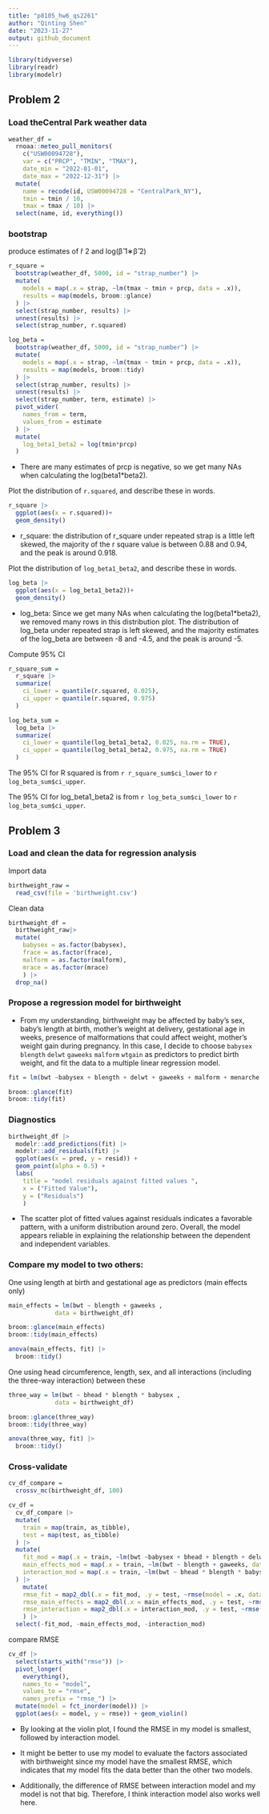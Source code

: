 ```yaml
---
title: "p8105_hw6_qs2261"
author: "Qinting Shen"
date: "2023-11-27"
output: github_document
---
```


```r
library(tidyverse)
library(readr)
library(modelr)
```

## Problem 2

### Load theCentral Park weather data 
```r
weather_df = 
  rnoaa::meteo_pull_monitors(
    c("USW00094728"),
    var = c("PRCP", "TMIN", "TMAX"), 
    date_min = "2022-01-01",
    date_max = "2022-12-31") |>
  mutate(
    name = recode(id, USW00094728 = "CentralPark_NY"),
    tmin = tmin / 10,
    tmax = tmax / 10) |>
  select(name, id, everything())
```


### bootstrap
produce estimates of r̂ 2 and log(β̂ 1∗β̂ 2)
```r
r_square =
  bootstrap(weather_df, 5000, id = "strap_number") |> 
  mutate(
    models = map(.x = strap, ~lm(tmax ~ tmin + prcp, data = .x)),
    results = map(models, broom::glance)
  ) |> 
  select(strap_number, results) |> 
  unnest(results) |> 
  select(strap_number, r.squared)

log_beta = 
  bootstrap(weather_df, 5000, id = "strap_number") |> 
  mutate(
    models = map(.x = strap, ~lm(tmax ~ tmin + prcp, data = .x)),
    results = map(models, broom::tidy)
  ) |> 
  select(strap_number, results) |> 
  unnest(results) |> 
  select(strap_number, term, estimate) |> 
  pivot_wider(
    names_from = term,
    values_from = estimate
  ) |> 
  mutate(
    log_beta1_beta2 = log(tmin*prcp)
  )
```
* There are many estimates of prcp is negative, so we get many NAs when calculating the log(beta1*beta2).


Plot the distribution of `r.squared`, and describe these in words.
```r
r_square |> 
  ggplot(aes(x = r.squared))+
  geom_density()
```

* r_square: the distribution of r_square under repeated strap is a little left skewed, the majority of the r square value is between 0.88 and 0.94, and the peak is around 0.918.

Plot the distribution of `log_beta1_beta2`, and describe these in words.
```r
log_beta |> 
  ggplot(aes(x = log_beta1_beta2))+
  geom_density()
```

* log_beta: Since we get many NAs when calculating the log(beta1*beta2), we removed many rows in this distribution plot. The distribution of log_beta under repeated strap is left skewed, and the majority estimates of the log_beta are between -8 and -4.5, and the peak is around -5.

Compute 95% CI
```r
r_square_sum =
  r_square |> 
  summarize(
    ci_lower = quantile(r.squared, 0.025),
    ci_upper = quantile(r.squared, 0.975)
  )

log_beta_sum =
  log_beta |> 
  summarize(
    ci_lower = quantile(log_beta1_beta2, 0.025, na.rm = TRUE),
    ci_upper = quantile(log_beta1_beta2, 0.975, na.rm = TRUE)
  )
```
The 95% CI for R squared is from `r r_square_sum$ci_lower` to `r log_beta_sum$ci_upper`.

The 95% CI for log_beta1_beta2 is from `r log_beta_sum$ci_lower` to `r log_beta_sum$ci_upper`.

## Problem 3

### Load and clean the data for regression analysis

Import data
```r
birthweight_raw = 
  read_csv(file = 'birthweight.csv')
```


Clean data
```r
birthweight_df = 
  birthweight_raw|> 
  mutate(
    babysex = as.factor(babysex),
    frace = as.factor(frace),
    malform = as.factor(malform),
    mrace = as.factor(mrace)
    ) |> 
  drop_na()
```

### Propose a regression model for birthweight

* From my understanding, birthweight may be affected by baby’s sex, baby’s length at birth, mother’s weight at delivery, gestational age in weeks, presence of malformations that could affect weight, mother’s weight gain during pregnancy. In this case, I decide to choose `babysex` `blength` `delwt` `gaweeks` `malform` `wtgain` as predictors to predict birth weight, and fit the data to a multiple linear regression model.

```r
fit = lm(bwt ~babysex + blength + delwt + gaweeks + malform + menarche +  wtgain, data = birthweight_df) 

broom::glance(fit)
broom::tidy(fit)
```

### Diagnostics
```r
birthweight_df |> 
  modelr::add_predictions(fit) |> 
  modelr::add_residuals(fit) |> 
  ggplot(aes(x = pred, y = resid)) +
  geom_point(alpha = 0.5) +
  labs(
    title = "model residuals against fitted values ", 
    x = ("Fitted Value"),
    y = ("Residuals")
    )
```

* The scatter plot of fitted values against residuals indicates a favorable pattern, with a uniform distribution around zero. Overall, the model appears reliable in explaining the relationship between the dependent and independent variables.


### Compare my model to two others:

One using length at birth and gestational age as predictors (main effects only)
```r
main_effects = lm(bwt ~ blength + gaweeks ,
             data = birthweight_df) 

broom::glance(main_effects)
broom::tidy(main_effects)

anova(main_effects, fit) |> 
  broom::tidy()
```


One using head circumference, length, sex, and all interactions (including the three-way interaction) between these
```r
three_way = lm(bwt ~ bhead * blength * babysex ,
             data = birthweight_df) 

broom::glance(three_way)
broom::tidy(three_way)

anova(three_way, fit) |> 
  broom::tidy()
```

### Cross-validate
```r
cv_df_compare = 
  crossv_mc(birthweight_df, 100)
```


```r
cv_df = 
  cv_df_compare |> 
  mutate(
    train = map(train, as_tibble),
    test = map(test, as_tibble)
  ) |> 
  mutate(
    fit_mod = map(.x = train, ~lm(bwt ~babysex + bhead + blength + delwt + fincome + frace +gaweeks + malform + menarche + mheight + momage + mrace + parity + pnumlbw + pnumsga + ppbmi + ppwt + smoken + wtgain, data = .x)),
    main_effects_mod = map(.x = train, ~lm(bwt ~ blength + gaweeks, data = .x)),
    interaction_mod = map(.x = train, ~lm(bwt ~ bhead * blength * babysex, data = .x))
  ) |> 
    mutate(
    rmse_fit = map2_dbl(.x = fit_mod, .y = test, ~rmse(model = .x, data = .y)),
    rmse_main_effects = map2_dbl(.x = main_effects_mod, .y = test, ~rmse(model = .x, data = .y)),
    rmse_interaction = map2_dbl(.x = interaction_mod, .y = test, ~rmse(model = .x, data = .y))
    ) |> 
  select(-fit_mod, -main_effects_mod, -interaction_mod)
```

compare RMSE
```r
cv_df |> 
  select(starts_with("rmse")) |> 
  pivot_longer(
    everything(),
    names_to = "model", 
    values_to = "rmse",
    names_prefix = "rmse_") |> 
  mutate(model = fct_inorder(model)) |> 
  ggplot(aes(x = model, y = rmse)) + geom_violin()
```

* By looking at the violin plot, I found the RMSE in my model is smallest, followed by interaction model. 

* It might be better to use my model to evaluate the factors associated with birthweight since my model have the smallest RMSE, which indicates that my model fits the data better than the other two models.

* Additionally, the difference of RMSE between interaction model and my model is not that big. Therefore, I think interaction model also works well here.
